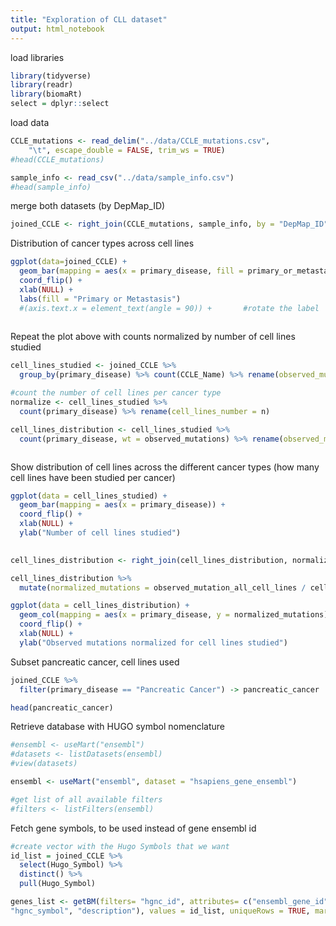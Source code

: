 ```yaml
---
title: "Exploration of CLL dataset"
output: html_notebook
---
```


load libraries
```r
library(tidyverse)
library(readr)
library(biomaRt)
select = dplyr::select
```

load data
```r
CCLE_mutations <- read_delim("../data/CCLE_mutations.csv", 
    "\t", escape_double = FALSE, trim_ws = TRUE)
#head(CCLE_mutations)

sample_info <- read_csv("../data/sample_info.csv")
#head(sample_info)
```

merge both datasets (by DepMap_ID)
```r
joined_CCLE <- right_join(CCLE_mutations, sample_info, by = "DepMap_ID", copy = TRUE, suffix = c(".CCL", ".info"))
```

Distribution of cancer types across cell lines
```r
ggplot(data=joined_CCLE) +
  geom_bar(mapping = aes(x = primary_disease, fill = primary_or_metastasis)) +
  coord_flip() + 
  xlab(NULL) + 
  labs(fill = "Primary or Metastasis")
  #(axis.text.x = element_text(angle = 90)) +       #rotate the label
 
```

Repeat the plot above with counts normalized by number of cell lines studied
```r
cell_lines_studied <- joined_CCLE %>% 
  group_by(primary_disease) %>% count(CCLE_Name) %>% rename(observed_mutations = n)

#count the number of cell lines per cancer type 
normalize <- cell_lines_studied %>% 
  count(primary_disease) %>% rename(cell_lines_number = n)

cell_lines_distribution <- cell_lines_studied %>% 
  count(primary_disease, wt = observed_mutations) %>% rename(observed_mutation_all_cell_lines = n) 



```

Show distribution of cell lines across the different cancer types (how many cell lines have been studied per cancer)
```r
ggplot(data = cell_lines_studied) +
  geom_bar(mapping = aes(x = primary_disease)) + 
  coord_flip() + 
  xlab(NULL) + 
  ylab("Number of cell lines studied") 
   
```


```r
cell_lines_distribution <- right_join(cell_lines_distribution, normalize, by = "primary_disease", copy = TRUE)

cell_lines_distribution %>% 
  mutate(normalized_mutations = observed_mutation_all_cell_lines / cell_lines_number) -> cell_lines_distribution

ggplot(data = cell_lines_distribution) +
  geom_col(mapping = aes(x = primary_disease, y = normalized_mutations)) + 
  coord_flip() + 
  xlab(NULL) + 
  ylab("Observed mutations normalized for cell lines studied")
```

Subset pancreatic cancer, cell lines used
```r

joined_CCLE %>% 
  filter(primary_disease == "Pancreatic Cancer") -> pancreatic_cancer

head(pancreatic_cancer)
```

Retrieve database with HUGO symbol nomenclature 
```r
#ensembl <- useMart("ensembl")
#datasets <- listDatasets(ensembl)
#view(datasets)

ensembl <- useMart("ensembl", dataset = "hsapiens_gene_ensembl") 

#get list of all available filters
#filters <- listFilters(ensembl) 

```


Fetch gene symbols, to be used instead of gene ensembl id
```r
#create vector with the Hugo Symbols that we want
id_list = joined_CCLE %>% 
  select(Hugo_Symbol) %>% 
  distinct() %>% 
  pull(Hugo_Symbol)

genes_list <- getBM(filters= "hgnc_id", attributes= c("ensembl_gene_id",
"hgnc_symbol", "description"), values = id_list, uniqueRows = TRUE, mart = useDataset("hsapiens_gene_ensembl", useMart("ensembl")))
```

